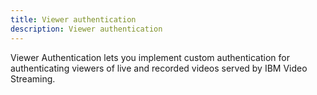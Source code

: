 ```yaml
---
title: Viewer authentication
description: Viewer authentication
---
```



Viewer Authentication lets you implement custom authentication for authenticating viewers of live and recorded videos served by IBM Video Streaming.

<Row className="resource-card-group">
  <Column colMd={4} colLg={4} noGutterSm>
    <CustomCard
      title="Viewer Authentication API"
      href={withPrefix('/viewer-authentication-api-getting-started')}
    ></CustomCard>
  </Column>
</Row>
